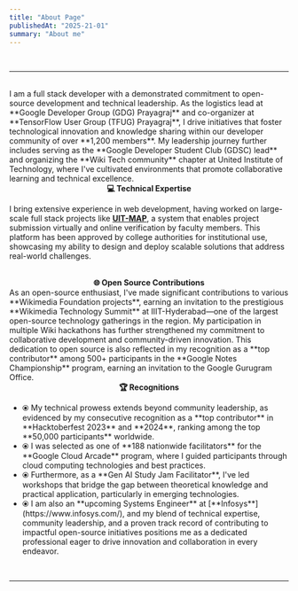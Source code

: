 ```yaml
---
title: "About Page"
publishedAt: "2025-21-01"
summary: "About me"
---
```

<br/>
<hr />
<br/>
I am a full stack developer with a demonstrated commitment to open-source development and technical leadership. As the logistics lead at **Google Developer Group (GDG) Prayagraj** and co-organizer at **TensorFlow User Group (TFUG) Prayagraj**, I drive initiatives that foster technological innovation and knowledge sharing within our developer community of over **1,200 members**. 
My leadership journey further includes serving as the **Google Developer Student Club (GDSC) lead** and organizing the **Wiki Tech community** chapter at United Institute of Technology, where I've cultivated environments that promote collaborative learning and technical excellence. 

<br />
<div align="center">
 <strong>💻 Technical Expertise</strong>
</div>

I bring extensive experience in web development, having worked on large-scale full stack projects like [**UIT-MAP**](https://www.uitmap.com/), a system that enables project submission virtually and online verification by faculty members. This platform has been approved by college authorities for institutional use, showcasing my ability to design and deploy scalable solutions that address real-world challenges.

<br />
<div align="center">
 <strong>🌐 Open Source Contributions</strong>
</div>
As an open-source enthusiast, I've made significant contributions to various **Wikimedia Foundation projects**, earning an invitation to the prestigious **Wikimedia Technology Summit** at IIIT-Hyderabad—one of the largest open-source technology gatherings in the region. My participation in multiple Wiki hackathons has further strengthened my commitment to collaborative development and community-driven innovation. This dedication to open source is also reflected in my recognition as a **top contributor** among 500+ participants in the **Google Notes Championship** program, earning an invitation to the Google Gurugram Office.

<br />
<div align="center">
 <strong>🏆 Recognitions</strong>
</div>
<ul>
<li>⦿ My technical prowess extends beyond community leadership, as evidenced by my consecutive recognition as a **top contributor** in **Hacktoberfest 2023** and **2024**, ranking among the top **50,000 participants** worldwide.</li>
<li>⦿ I was selected as one of **188 nationwide facilitators** for the **Google Cloud Arcade** program, where I guided participants through cloud computing technologies and best practices.</li>
<li>⦿ Furthermore, as a **Gen AI Study Jam Facilitator**, I've led workshops that bridge the gap between theoretical knowledge and practical application, particularly in emerging technologies. </li>
<li>⦿ I am also an **upcoming Systems Engineer** at [**Infosys**](https://www.infosys.com/), and my blend of technical expertise, community leadership, and a proven track record of contributing to impactful open-source initiatives positions me as a dedicated professional eager to drive innovation and collaboration in every endeavor.</li>
 </ul>
<br/>
<hr />
<br/>